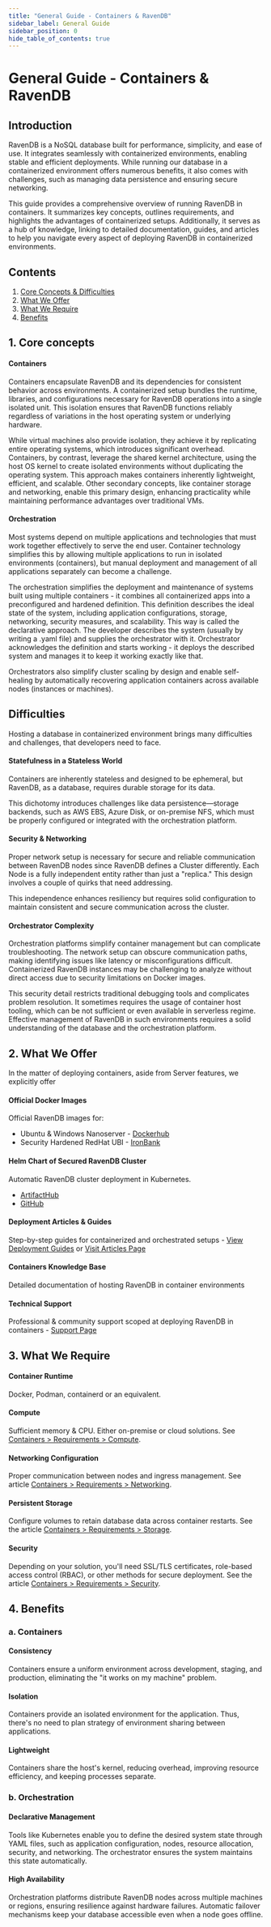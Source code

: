 ```yaml
---
title: "General Guide - Containers & RavenDB"
sidebar_label: General Guide
sidebar_position: 0
hide_table_of_contents: true
---
```



# General Guide - Containers & RavenDB

## Introduction

RavenDB is a NoSQL database built for performance, simplicity, and ease of use. It integrates seamlessly with containerized environments, enabling stable and efficient deployments. While running our database in a containerized environment offers numerous benefits, it also comes with challenges, such as managing data persistence and ensuring secure networking.

This guide provides a comprehensive overview of running RavenDB in containers. It summarizes key concepts, outlines requirements, and highlights the advantages of containerized setups. Additionally, it serves as a hub of knowledge, linking to detailed documentation, guides, and articles to help you navigate every aspect of deploying RavenDB in containerized environments.

## Contents

1. [Core Concepts & Difficulties](../../start/containers/general-guide.mdx#core-concepts)
2. [What We Offer](../../start/containers/general-guide.mdx#what-we-offer)
3. [What We Require](../../start/containers/general-guide.mdx#what-we-require)
4. [Benefits](../../start/containers/general-guide.mdx#benefits)
## 1. Core concepts

#### Containers
Containers encapsulate RavenDB and its dependencies for consistent behavior across environments. A containerized setup bundles the runtime, libraries, and configurations necessary for RavenDB operations into a single isolated unit. This isolation ensures that RavenDB functions reliably regardless of variations in the host operating system or underlying hardware.

While virtual machines also provide isolation, they achieve it by replicating entire operating systems, which introduces significant overhead. Containers, by contrast, leverage the shared kernel architecture, using the host OS kernel to create isolated environments without duplicating the operating system. This approach makes containers inherently lightweight, efficient, and scalable. Other secondary concepts, like container storage and networking, enable this primary design, enhancing practicality while maintaining performance advantages over traditional VMs.

#### Orchestration
Most systems depend on multiple applications and technologies that must work together effectively to serve the end user. Container technology simplifies this by allowing multiple applications to run in isolated environments (containers), but manual deployment and management of all applications separately can become a challenge.

The orchestration simplifies the deployment and maintenance of systems built using multiple containers - it combines all containerized apps into a preconfigured and hardened definition. This definition describes the ideal state of the system, including application configurations, storage, networking, security measures, and scalability. This way is called the declarative approach. The developer describes the system (usually by writing a .yaml file) and supplies the orchestrator with it. Orchestrator acknowledges the definition and starts working - it deploys the described system and manages it to keep it working exactly like that.

Orchestrators also simplify cluster scaling by design and enable self-healing by automatically recovering application containers across available nodes (instances or machines).


## Difficulties

Hosting a database in containerized environment brings many difficulties and challenges, that developers need to face.

#### Statefulness in a Stateless World
Containers are inherently stateless and designed to be ephemeral, but RavenDB, as a database, requires durable storage for its data.  

This dichotomy introduces challenges like data persistence—storage backends, such as AWS EBS, Azure Disk, or on-premise NFS, which must be properly configured or integrated with the orchestration platform.

#### Security & Networking
Proper network setup is necessary for secure and reliable communication between RavenDB nodes since RavenDB defines a Cluster differently.
Each Node is a fully independent entity rather than just a "replica."
This design involves a couple of quirks that need addressing.  

This independence enhances resiliency but requires solid configuration to maintain consistent and secure communication across the cluster.

#### Orchestrator Complexity
Orchestration platforms simplify container management but can complicate troubleshooting.
The network setup can obscure communication paths, making identifying issues like latency or misconfigurations difficult.
Containerized RavenDB instances may be challenging to analyze without direct access due to security limitations on Docker images.

This security detail restricts traditional debugging tools and complicates problem resolution.
It sometimes requires the usage of container host tooling, which can be not sufficient or even available in serverless regime.
Effective management of RavenDB in such environments requires a solid understanding of the database and the orchestration platform.



## 2. What We Offer

In the matter of deploying containers, aside from Server features, we explicitly offer

#### Official Docker Images
Official RavenDB images for:

- Ubuntu & Windows Nanoserver -  [Dockerhub](https://hub.docker.com/r/ravendb/ravendb/)  
- Security Hardened RedHat UBI - [IronBank](https://repo1.dso.mil/dsop/opensource/ravendb/ravendb)

#### Helm Chart of Secured RavenDB Cluster
Automatic RavenDB cluster deployment in Kubernetes.
 
- [ArtifactHub](https://artifacthub.io/packages/helm/ravendb-cluster/ravendb-cluster)
- [GitHub](https://github.com/ravendb/helm-charts)

#### Deployment Articles & Guides
Step-by-step guides for containerized and orchestrated setups - [View Deployment Guides](./deployment-guides) or [Visit Articles Page](https://ravendb.net/articles)

#### Containers Knowledge Base
Detailed documentation of hosting RavenDB in container environments

#### Technical Support
Professional & community support scoped at deploying RavenDB in containers - [Support Page](https://ravendb.net/support)
## 3. What We Require

#### Container Runtime
Docker, Podman, containerd or an equivalent.

####  Compute
Sufficient memory & CPU. Either on-premise or cloud solutions. See [Containers &gt; Requirements &gt; Compute](./requirements/compute).

#### Networking Configuration
Proper communication between nodes and ingress management. See article [Containers &gt; Requirements &gt; Networking](./requirements/networking).

#### Persistent Storage
Configure volumes to retain database data across container restarts. See the article [Containers &gt; Requirements &gt; Storage](./requirements/storage).

#### Security
Depending on your solution, you'll need SSL/TLS certificates, role-based access control (RBAC), or other methods for secure deployment. See the article [Containers &gt; Requirements &gt; Security](./requirements/security).

## 4. Benefits
### a. Containers
#### Consistency
Containers ensure a uniform environment across development, staging, and production, eliminating the "it works on my machine" problem.

#### Isolation
Containers provide an isolated environment for the application. Thus, there's no need to plan strategy of environment sharing between applications.

#### Lightweight
Containers share the host's kernel, reducing overhead, improving resource efficiency, and keeping processes separate.


### b. Orchestration
#### Declarative Management
Tools like Kubernetes enable you to define the desired system state through YAML files, such as application configuration, nodes, resource allocation, security, and networking. The orchestrator ensures the system maintains this state automatically.

#### High Availability
Orchestration platforms distribute RavenDB nodes across multiple machines or regions, ensuring resilience against hardware failures. Automatic failover mechanisms keep your database accessible even when a node goes offline.
